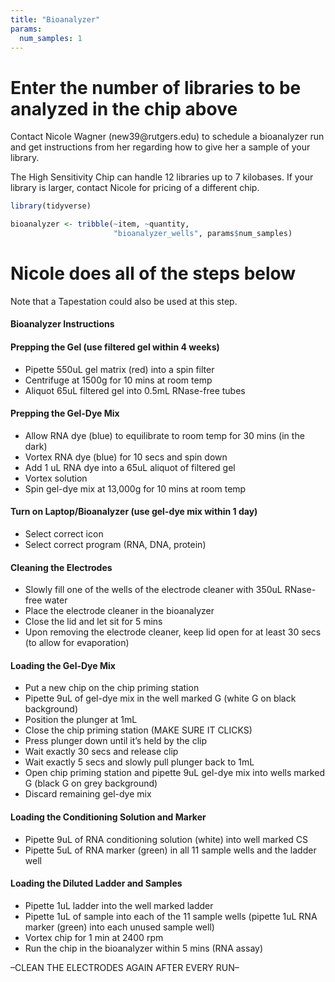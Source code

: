```yaml
---
title: "Bioanalyzer"
params:
  num_samples: 1
---
```

# Enter the number of libraries to be analyzed in the chip above
Contact Nicole Wagner (new39@rutgers.edu) to schedule a bioanalyzer run and get instructions from her regarding how to give her a sample of your library.

The High Sensitivity Chip can handle 12 libraries up to 7 kilobases.  If your library is larger, contact Nicole for pricing of a different chip.

```r
library(tidyverse)
```

```r
bioanalyzer <- tribble(~item, ~quantity,
                       "bioanalyzer_wells", params$num_samples)
```


# **Nicole does all of the steps below**
Note that a Tapestation could also be used at this step.

#### Bioanalyzer Instructions

#### Prepping the Gel (use filtered gel within 4 weeks)

- Pipette 550uL gel matrix (red) into a spin filter
- Centrifuge at 1500g for 10 mins at room temp
- Aliquot 65uL filtered gel into 0.5mL RNase-free tubes

#### Prepping the Gel-Dye Mix

- Allow RNA dye (blue) to equilibrate to room temp for 30 mins (in the dark)
- Vortex RNA dye (blue) for 10 secs and spin down
- Add 1 uL RNA dye into a 65uL aliquot of filtered gel
- Vortex solution
- Spin gel-dye mix at 13,000g for 10 mins at room temp

#### Turn on Laptop/Bioanalyzer (use gel-dye mix within 1 day)

- Select correct icon
- Select correct program (RNA, DNA, protein)

#### Cleaning the Electrodes

- Slowly fill one of the wells of the electrode cleaner with 350uL RNase-free water
- Place the electrode cleaner in the bioanalyzer
- Close the lid and let sit for 5 mins
- Upon removing the electrode cleaner, keep lid open for at least 30 secs (to allow for evaporation)

#### Loading the Gel-Dye Mix

- Put a new chip on the chip priming station
- Pipette 9uL of gel-dye mix in the well marked G (white G on black background)
- Position the plunger at 1mL
- Close the chip priming station (MAKE SURE IT CLICKS)
- Press plunger down until it’s held by the clip
- Wait exactly 30 secs and release clip
- Wait exactly 5 secs and slowly pull plunger back to 1mL
- Open chip priming station and pipette 9uL gel-dye mix into wells marked G (black G on grey background)
- Discard remaining gel-dye mix

#### Loading the Conditioning Solution and Marker 

- Pipette 9uL of RNA conditioning solution (white) into well marked CS
- Pipette 5uL of RNA marker (green) in all 11 sample wells and the ladder well

#### Loading the Diluted Ladder and Samples

- Pipette 1uL ladder into the well marked ladder
- Pipette 1uL of sample into each of the 11 sample wells (pipette 1uL RNA marker (green) into each unused sample well)
- Vortex chip for 1 min at 2400 rpm
- Run the chip in the bioanalyzer within 5 mins (RNA assay)

--CLEAN THE ELECTRODES AGAIN AFTER EVERY RUN--
